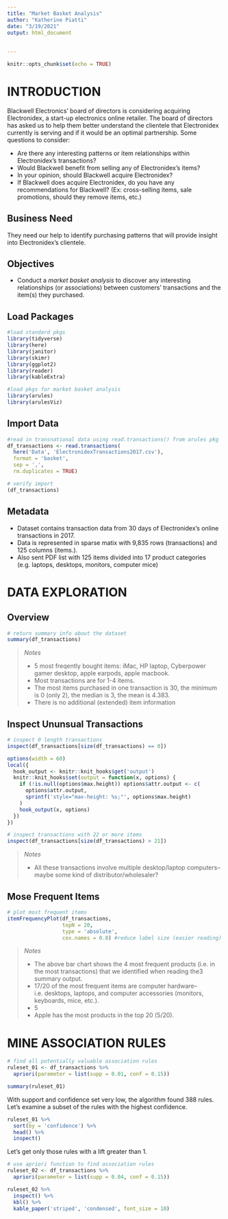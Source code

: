 ```yaml
---
title: "Market Basket Analysis"
author: "Katherine Piatti"
date: "3/19/2021"
output: html_document
 
  
---
```



```r
knitr::opts_chunk$set(echo = TRUE)
```




INTRODUCTION
===========================================================

Blackwell Electronics' board of directors is considering acquiring Electronidex, a start-up electronics online retailer. The board of directors has asked us to help them better understand the clientele that Electronidex currently is serving and if it would be an optimal partnership. Some questions to consider:

  - Are there any interesting patterns or item relationships within Electronidex's transactions?
  - Would Blackwell benefit from selling any of Electronidex's items?
  - In your opinion, should Blackwell acquire Electronidex?
  - If Blackwell does acquire Electronidex, do you have any recommendations for Blackwell? (Ex: cross-selling items, sale promotions, should they remove items, etc.)


## Business Need

They need our help to identify purchasing patterns that will provide insight into Electronidex's clientele. 


## Objectives

- Conduct a *market basket analysis* to discover any interesting relationships (or associations) between customers' transactions and the item(s) they purchased. 



## Load Packages

```r
#load standard pkgs
library(tidyverse)
library(here)
library(janitor)
library(skimr)
library(ggplot2)
library(reader)
library(kableExtra)

#load pkgs for market basket analysis
library(arules)
library(arulesViz)
```



## Import Data
```r
#read in transnational data using read.transactions() from arules pkg
df_transactions <- read.transactions(
  here('Data', 'ElectronidexTransactions2017.csv'),
  format = 'basket',
  sep = ',',
  rm.duplicates = TRUE)
```

```r
# verify import
(df_transactions)
```


## Metadata

- Dataset contains transaction data from 30 days of Electronidex's online transactions in 2017.
- Data is represented in sparse matix with 9,835 rows (transactions) and 125 columns (items.).
- Also sent PDF list with 125 items divided into 17 product categories (e.g. laptops, desktops, monitors, computer mice)






DATA EXPLORATION
==============================================================

## Overview

```r
# return summary info about the dataset
summary(df_transactions)
```

>*Notes*
>
- 5 most freqently bought items: iMac, HP laptop, Cyberpower gamer desktop, apple earpods, apple macbook. 
- Most transactions are for 1-4 items.
- The most items purchased in one transaction is 30, the minimum is 0 (only 2), the median is 3, the mean is 4.383.
- There is no additional (extended) item information




## Inspect Ununsual Transactions

```r
# inspect 0 length transactions
inspect(df_transactions[size(df_transactions) == 0])
```

```r
options(width = 60)
local({
  hook_output <- knitr::knit_hooks$get('output')
  knitr::knit_hooks$set(output = function(x, options) {
    if (!is.null(options$max.height)) options$attr.output <- c(
      options$attr.output,
      sprintf('style="max-height: %s;"', options$max.height)
    )
    hook_output(x, options)
  })
})
```


```r
# inspect transactions with 22 or more items
inspect(df_transactions[size(df_transactions) > 21])
```

>*Notes*
>
- All these transactions involve multiple desktop/laptop computers--maybe some kind of distributor/wholesaler?



## Mose Frequent Items
```r
# plot most frequent items
itemFrequencyPlot(df_transactions, 
                  topN = 20, 
                  type = 'absolute',
                  cex.names = 0.8) #reduce label size (easier reading)
```

>*Notes*
>
- The above bar chart shows the 4 most frequent products (i.e. in the most transactions) that we identified when reading the3 summary output.
- 17/20 of the most frequent items are computer hardware--i.e. desktops, laptops, and computer accessories (monitors, keyboards, mice, etc.).
- 5
- Apple has the most products in the top 20 (5/20). 











MINE ASSOCIATION RULES
=====================================================================

```r
# find all potentially valuable association rules 
ruleset_01 <- df_transactions %>% 
  apriori(parameter = list(supp = 0.01, conf = 0.15))

summary(ruleset_01)
```

With support and confidence set very low, the algorithm found 388 rules. Let's examine a subset of the rules with the highest confidence.

```r
ruleset_01 %>% 
  sort(by = 'confidence') %>% 
  head() %>% 
  inspect()
```

Let's get only those rules with a lift greater than 1.


```r
# use apriori function to find association rules 
ruleset_02 <- df_transactions %>% 
  apriori(parameter = list(supp = 0.04, conf = 0.15))

ruleset_02 %>%
  inspect() %>%
  kbl() %>%
  kable_paper('striped', 'condensed', font_size = 10)
```










